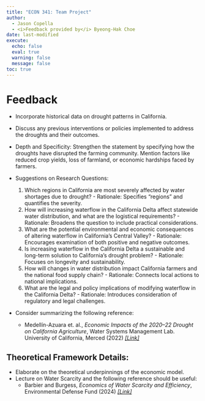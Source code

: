 ```yaml
---
title: "ECON 341: Team Project"
author: 
  - Jason Copella
  - <i>Feedback provided by</i> Byeong-Hak Choe
date: last-modified
execute: 
  echo: false
  eval: true
  warning: false
  message: false
toc: true
---
```



# Feedback

-	Incorporate historical data on drought patterns in California.
-	Discuss any previous interventions or policies implemented to address the droughts and their outcomes.
-	Depth and Specificity: Strengthen the statement by specifying how the droughts have disrupted the farming community. Mention factors like reduced crop yields, loss of farmland, or economic hardships faced by farmers.
		

- Suggestions on Research Questions:
	1.	Which regions in California are most severely affected by water shortages due to drought?
	  -	Rationale: Specifies “regions” and quantifies the severity.
	2.	How will increasing waterflow in the California Delta affect statewide water distribution, and what are the logistical requirements?
	  -	Rationale: Broadens the question to include practical considerations.
	3.	What are the potential environmental and economic consequences of altering waterflow in California’s Central Valley?
	  -	Rationale: Encourages examination of both positive and negative outcomes.
	4.	Is increasing waterflow in the California Delta a sustainable and long-term solution to California’s drought problem?
	  -	Rationale: Focuses on longevity and sustainability.
	5.	How will changes in water distribution impact California farmers and the national food supply chain?
	  -	Rationale: Connects local actions to national implications.
	6.	What are the legal and policy implications of modifying waterflow in the California Delta?
	  -	Rationale: Introduces consideration of regulatory and legal challenges.
	

- Consider summarizing the following reference:
  - Medellín-Azuara et. al., *Economic Impacts of the 2020–22 Drought on California Agriculture*, Water
Systems Management Lab. University of California, Merced (2022) [*[Link]*](https://bcecon.github.io/econ-rw/1-app-medellinEtAl-2022-ca-water-drought-report.pdf)

  
##	Theoretical Framework Details: 
- Elaborate on the theoretical underpinnings of the economic model.
- Lecture on Water Scarcity and the following reference should be useful:
  - Barbier and Burgess, *Economics of Water Scarcity and Efficiency*, Environmental Defense Fund (2024) [*[Link]*](https://bcecon.github.io/econ-rw/1-app-BarbierBurgess-sustainability-2024-water-scarcity.pdf)
